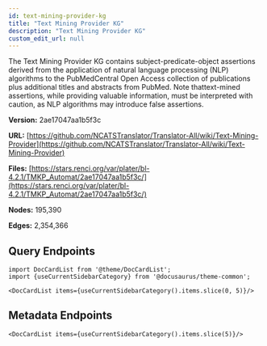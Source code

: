 ```yaml
---
id: text-mining-provider-kg
title: "Text Mining Provider KG"
description: "Text Mining Provider KG"
custom_edit_url: null
---
```





The Text Mining Provider KG contains subject-predicate-object assertions derived from the application of natural language processing (NLP) algorithms to the PubMedCentral Open Access collection of publications plus additional titles and abstracts from PubMed. Note thattext-mined assertions, while providing valuable information, must be interpreted with caution, as NLP algorithms may introduce false assertions.

**Version:** 2ae17047aa1b5f3c

**URL:** [https://github.com/NCATSTranslator/Translator-All/wiki/Text-Mining-Provider](https://github.com/NCATSTranslator/Translator-All/wiki/Text-Mining-Provider)

**Files:** [https://stars.renci.org/var/plater/bl-4.2.1/TMKP_Automat/2ae17047aa1b5f3c/](https://stars.renci.org/var/plater/bl-4.2.1/TMKP_Automat/2ae17047aa1b5f3c/)

**Nodes:** 195,390

**Edges:** 2,354,366






## Query Endpoints
```mdx-code-block
import DocCardList from '@theme/DocCardList';
import {useCurrentSidebarCategory} from '@docusaurus/theme-common';

<DocCardList items={useCurrentSidebarCategory().items.slice(0, 5)}/>
```

## Metadata Endpoints    
```mdx-code-block
<DocCardList items={useCurrentSidebarCategory().items.slice(5)}/>
```
      